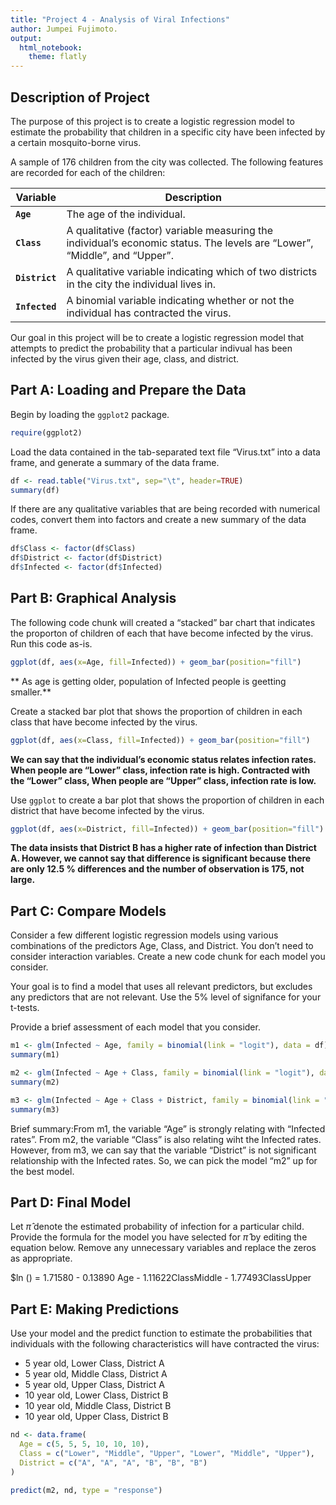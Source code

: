 ```yaml
---
title: "Project 4 - Analysis of Viral Infections"
author: Jumpei Fujimoto. 
output: 
  html_notebook:
    theme: flatly
---
```


## Description of Project

The purpose of this project is to create a logistic regression model to estimate the probability that children in a specific city have been infected by a certain mosquito-borne virus. 

A sample of 176 children from the city was collected. The following features are recorded for each of the children:

<center>
Variable | Description
-----|----------------------------------------------
**`Age`** | The age of the individual. 
**`Class`** | A qualitative (factor) variable measuring the individual’s economic status. The levels are “Lower”, “Middle”, and “Upper”.
**`District`** | A qualitative variable indicating which of two districts in the city the individual lives in. 
**`Infected`** | A binomial variable indicating whether or not the individual has contracted the virus.
</center>

Our goal in this project will be to create a logistic regression model that attempts to predict the probability that a particular indivual has been infected by the virus given their age, class, and district. 

## Part A: Loading and Prepare the Data

Begin by loading the `ggplot2` package. 

```r
require(ggplot2)

```

Load the data contained in the tab-separated text file "Virus.txt" into a data frame, and generate a summary of the data frame. 

```r
df <- read.table("Virus.txt", sep="\t", header=TRUE)
summary(df)
```

If there are any qualitative variables that are being recorded with numerical codes, convert them into factors and create a new summary of the data frame. 

```r
df$Class <- factor(df$Class)
df$District <- factor(df$District)
df$Infected <- factor(df$Infected)
```


## Part B: Graphical Analysis

The following code chunk will created a "stacked" bar chart that indicates the proporton of children of each that have become infected by the virus. Run this code as-is. 

```r
ggplot(df, aes(x=Age, fill=Infected)) + geom_bar(position="fill")
```

** As age is getting older, population of Infected people is geetting smaller.**

Create a stacked bar plot that shows the proportion of children in each class that have become infected by the virus. 

```r
ggplot(df, aes(x=Class, fill=Infected)) + geom_bar(position="fill")
```

**We can say that the individual’s economic status relates infection rates. When people are “Lower” class, infection rate is high. Contracted with the "Lower" class, When people are “Upper” class, infection rate is low.**

Use `ggplot` to create a bar plot that shows the proportion of children in each district that have become infected by the virus. 

```r
ggplot(df, aes(x=District, fill=Infected)) + geom_bar(position="fill")
```

**The data insists that District B has a higher rate of infection than District A. However, we cannot say that difference is significant because there are only 12.5 % differences and the number of observation is 175, not large.**

## Part C: Compare Models

Consider a few different logistic regression models using various combinations of the predictors Age, Class, and District. You don't need to consider interaction variables. Create a new code chunk for each model you consider. 

Your goal is to find a model that uses all relevant predictors, but excludes any predictors that are not relevant. Use the 5% level of signifance for your t-tests. 

Provide a brief assessment of each model that you consider. 

```r
m1 <- glm(Infected ~ Age, family = binomial(link = "logit"), data = df)
summary(m1)
```

```r
m2 <- glm(Infected ~ Age + Class, family = binomial(link = "logit"), data = df)
summary(m2)
```

```r
m3 <- glm(Infected ~ Age + Class + District, family = binomial(link = "logit"), data = df)
summary(m3)
```

Brief summary:From m1, the variable "Age" is strongly relating with "Infected rates". From m2, the variable "Class" is also relating wiht the Infected rates. However, from m3, we can say that the variable "District" is not significant relationship with the Infected rates. So, we can pick the model "m2" up for the best model. 


## Part D: Final Model

Let $\hat\pi$ denote the estimated probability of infection for a particular child. Provide the formula for the model you have selected for $\hat\pi$ by editing the equation below. Remove any unnecessary variables and replace the zeros as appropriate.

$ln \left(\frac{\hat\pi}{1 - \hat\pi}\right)  = 1.71580 - 0.13890  \cdot Age - 1.11622\cdot ClassMiddle - 1.77493\cdot ClassUpper 


## Part E: Making Predictions

Use your model and the predict function to estimate the probabilities that individuals with the following characteristics will have contracted the virus:

* 5 year old, Lower Class, District A
* 5 year old, Middle Class, District A
* 5 year old, Upper Class, District A
* 10 year old, Lower Class, District B
* 10 year old, Middle Class, District B
* 10 year old, Upper Class, District B


```r
nd <- data.frame(
  Age = c(5, 5, 5, 10, 10, 10),
  Class = c("Lower", "Middle", "Upper", "Lower", "Middle", "Upper"),
  District = c("A", "A", "A", "B", "B", "B")
)

predict(m2, nd, type = "response")
```








